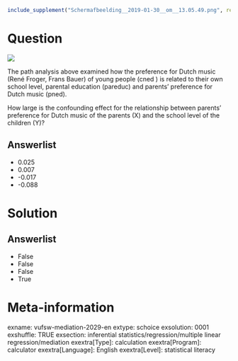 ```r
include_supplement("Schermafbeelding__2019-01-30__om__13.05.49.png", recursive = TRUE)
```

Question
========
![](Schermafbeelding__2019-01-30__om__13.05.49.png)
  
The path analysis above examined how the preference for Dutch music (René Froger, Frans Bauer) of young people (cned ) is related to their own school level, parental education (pareduc) and parents' preference for Dutch music (pned).  

How large is the confounding effect for the relationship between parents' preference for Dutch music of the parents (X) and the school level of the children (Y)?

Answerlist
----------
* 0.025
* 0.007
* -0.017
* -0.088

Solution
========

Answerlist
----------
* False
* False
* False
* True

Meta-information
================
exname: vufsw-mediation-2029-en
extype: schoice
exsolution: 0001
exshuffle: TRUE
exsection: inferential statistics/regression/multiple linear regression/mediation
exextra[Type]: calculation
exextra[Program]: calculator
exextra[Language]: English
exextra[Level]: statistical literacy

